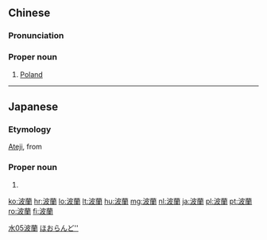 {{also|波兰}}
==Chinese==
{{zh-forms|s=波兰|gloss=-}}

===Pronunciation===
{{zh-pron
|m=Bōlán
|c=bo1 laan4
|mn=qz,tw:Pho-lân/xm:Po-lan/zz:Pho-lan
|cat=pn
}}

===Proper noun===
{{zh-proper noun}}

# [[Poland]]

[[Category:zh:Countries|水05波蘭]]

----

==Japanese==

===Etymology===
{{ja-kanjitab|yomi=irr|ぽー|らんど|sort=ほおらんど''}}
[[ateji|Ateji]], from {{etyl|zh|ja|sort=ほおらんど''}} {{m|zh|波蘭}}

===Proper noun===
{{ja-pos|ポーランド|proper}}

# {{rare spelling of|ポーランド|lang=ja|sort=ほおらんど''}}
[[Category:Japanese terms spelled with ateji|ほおらんど'']]
{{catlangcode|ja|Poland|Countries of Europe|sort=ほおらんど''}}

[[ko:波蘭]]
[[hr:波蘭]]
[[lo:波蘭]]
[[lt:波蘭]]
[[hu:波蘭]]
[[mg:波蘭]]
[[nl:波蘭]]
[[ja:波蘭]]
[[pl:波蘭]]
[[pt:波蘭]]
[[ro:波蘭]]
[[fi:波蘭]]